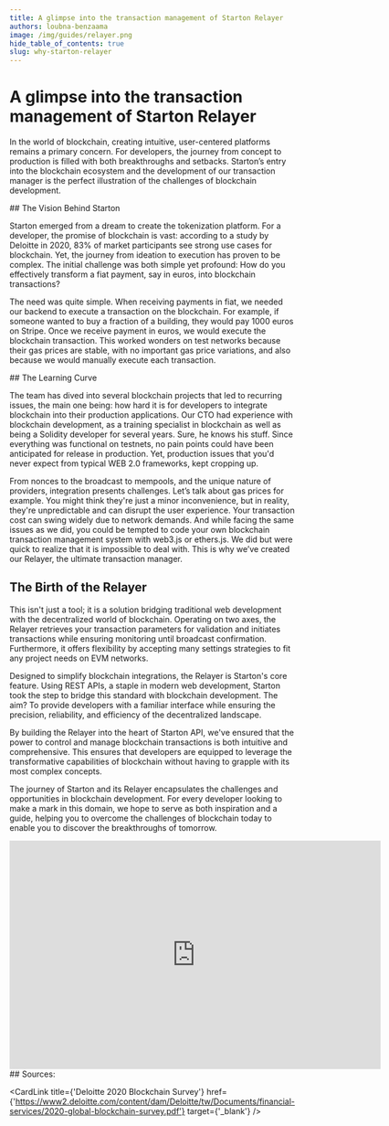 ```yaml
---
title: A glimpse into the transaction management of Starton Relayer
authors: loubna-benzaama
image: /img/guides/relayer.png
hide_table_of_contents: true
slug: why-starton-relayer
---
```


# A glimpse into the transaction management of Starton Relayer

In the world of blockchain, creating intuitive, user-centered platforms remains a primary concern. For developers, the journey from concept to production is filled with both breakthroughs and setbacks. Starton’s entry into the blockchain ecosystem and the development of our transaction manager is the perfect illustration of the challenges of blockchain development.

<StepSection>
## The Vision Behind Starton

Starton emerged from a dream to create the tokenization platform. For a developer, the promise of blockchain is vast: according to a study by Deloitte in 2020, 83% of market participants see strong use cases for blockchain. Yet, the journey from ideation to execution has proven to be complex. The initial challenge was both simple yet profound: How do you effectively transform a fiat payment, say in euros, into blockchain transactions?

The need was quite simple. When receiving payments in fiat, we needed our backend to execute a transaction on the blockchain. For example, if someone wanted to buy a fraction of a building, they would pay 1000 euros on Stripe. Once we receive payment in euros, we would execute the blockchain transaction. This worked wonders on test networks because their gas prices are stable, with no important gas price variations, and also because we would manually execute each transaction.
</StepSection>

<StepSection>
## The Learning Curve

The team has dived into several blockchain projects that led to recurring issues, the main one being: how hard it is for developers to integrate blockchain into their production applications. Our CTO had experience with blockchain development, as a training specialist in blockchain as well as being a Solidity developer for several years. Sure, he knows his stuff. Since everything was functional on testnets, no pain points could have been anticipated for release in production. Yet, production issues that you'd never expect from typical WEB 2.0 frameworks, kept cropping up.

From nonces to the broadcast to mempools, and the unique nature of providers, integration presents challenges. Let’s talk about gas prices for example. You might think they're just a minor inconvenience, but in reality, they're unpredictable and can disrupt the user experience. Your transaction cost can swing widely due to network demands. And while facing the same issues as we did, you could be tempted to code your own blockchain transaction management system with web3.js or ethers.js. We did but were quick to realize that it is impossible to deal with. This is why we’ve created our Relayer, the ultimate transaction manager.

## The Birth of the Relayer

This isn't just a tool; it is a solution bridging traditional web development with the decentralized world of blockchain. Operating on two axes, the Relayer retrieves your transaction parameters for validation and initiates transactions while ensuring monitoring until broadcast confirmation. Furthermore, it offers flexibility by accepting many settings strategies to fit any project needs on EVM networks.

Designed to simplify blockchain integrations, the Relayer is Starton's core feature. Using REST APIs, a staple in modern web development, Starton took the step to bridge this standard with blockchain development. The aim? To provide developers with a familiar interface while ensuring the precision, reliability, and efficiency of the decentralized landscape.

By building the Relayer into the heart of Starton API, we've ensured that the power to control and manage blockchain transactions is both intuitive and comprehensive. This ensures that developers are equipped to leverage the transformative capabilities of blockchain without having to grapple with its most complex concepts.

The journey of Starton and its Relayer encapsulates the challenges and opportunities in blockchain development. For every developer looking to make a mark in this domain, we hope to serve as both inspiration and a guide, helping you to overcome the challenges of blockchain today to enable you to discover the breakthroughs of tomorrow.

<iframe width="650" height="400" src="https://www.youtube.com/embed/51zIBIPiTW8?si=W-mTc6fXs4gG8U26" title="YouTube video player" frameborder="0" allow="accelerometer; autoplay; clipboard-write; encrypted-media; gyroscope; picture-in-picture; web-share" allowfullscreen></iframe>

<br/>
</StepSection>

<StepSection>
## Sources:

<CardLink title={'Deloitte 2020 Blockchain Survey'} href={'https://www2.deloitte.com/content/dam/Deloitte/tw/Documents/financial-services/2020-global-blockchain-survey.pdf'} target={'_blank'} />
</StepSection>
